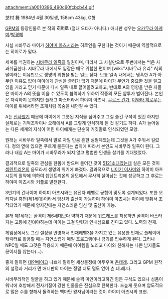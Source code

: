 attachment:/a0010396_490c60fcbcb44.gif

芝村 舞 1984년 4월 30일생, 158cm 43kg, O형 

[[GPM]]의 등장인물로 본 작의 '''히어로''' (절대 오타가 아니다.) 애니판 성우는 [[오카무라 아케미]]/[[박경혜]]

사실 시바무라 마이가 [[하야미 아츠시]]라는 히로인을 구한다는 것이기 때문에 역할적으로는 히어로가 맞다.

세계를 석권하는 [[시바무라일족|시바무라 일족]]의 일원이며, 따라서 그 사실만으로 주변에서는 썩은 사과취급한다.
시바무라 내에서도 입장은 매우 위험한 편이며 [wiki:"시바무라 유리" A]의 딸이라는 이유만으로 생명의 위협을 받는 일도 잦다.
보통 일족 내에서는 냉혹한 A가 아무런 이유도 없이 마이에게 관심을 줄리가 없기 때문에 마이가 무언가 중요한 것을 알고 있을 거라고 믿기 때문에 다시 일족 내로 끌어올려고하고, 반대로 A의 영향을 받은 자들은 마이가 A의 뜻을 이을 수 있도록 협력하기 위하여 작중의 모든 암투가 벌어진다.
본인은 자각하지 못하지만 플래그 마스터라서 하야미 아츠시, [[쿠르스 긴가]], [[이와타 히로무]]는 마이를 위해서라면 초개처럼 목숨을 내던질 수 있다.

A는 [[신사]]였기 때문에 마이에게 그릇된 지식을 심어주고 그걸 즐긴 구석이 있긴 하지만 실제로는 기억조작이나 오해에서 A를 그렇게 인식하게 된 것 같기도 하다.
A가 늘어놓는 다른 세계의 지식이 어린 마이에게는 단순히 거짓말로 인식되었던 모양.

원래는 시바무라 일족에서 발로 차일 만큼 흔한 실험체였는데 그것을 A가 주워서 길렀다. 청의 옆에 있으면 푸르게 물든다는 법칙에 따라서 본인도 시바무라 일족이 된다.
그러나 내심 A는 마이가 시바무라가 되지 않고 평범한 인생을 살기를 기대했었다.

결과적으로 일족의 관심을 한몸에 받으며 들어간 것이 [[5121소대]]였는데 실은 모든 것이 [[셉텐트리온]]의 음모라서 생명의 위기에 빠졌다.
결과적으로 [[니이기 이사미]]와 하야미 아츠시등의 활약에 의하여 셉텐트리온의 음모에서 무사히 살아남는 것에 성공하고 그 후로는 하야미 아츠시와 커플로 발전한다.

3번기의 건너이며 하야미 아츠시와는 유전자 레벨로 궁합이 맞도록 설계되었다. 또한 오리지널 휴먼(제1세대)이라서 임신과 출산이 가능하며 하야미 아츠시는 마이에 맞춰서 조작되었기 때문에 양자간에는 자연스러운 임신 및 출산이 가능.

본래 제1세대는 골격이 제6세대보다 약하기 때문에 [[워드레스]]를 착용하면 골격이 바스라지는 고통에 견뎌야하는데 마이는 그걸 단련과 인내심으로 견디고 있다.
노력의 천재.

게임상에서도 그런 설정을 반영해서 천재레벨3을 가지고 있는 유용한 인재로 플레이어 캐릭터로 활용할 때는 자연스럽게 매일 프로그램이나 금괴를 입수하게 된다.
그러나 NPC일 때도 그것은 적용되기 때문에 아이템을 노리고 마이와 친해지는 나쁜 남자들도 끊이지를 않는다(...).

좋게 말하면 [[대인배]]이고 나쁘게 말하면 세상물정에 어두우며 [[츤데레]]. 그리고 GPM 원작의 설정과 거리가 먼 애니판의 마이는 정말 더도 덜도 없이 츤.데.레.다. 

시바무라적인 얼굴을 하고 있기 때문에 슬쩍 미인이라고하긴 힘든 구석도 있으나 성품이 워낙에 호방해서 전사기질이 강한 인물들은 진심으로 탄복한다.
드높게 웃으며 압도적으로 많은 수를 향해서 돌격하는 백마탄 왕자님이라는 것이 하야미 아츠시의 표현.
